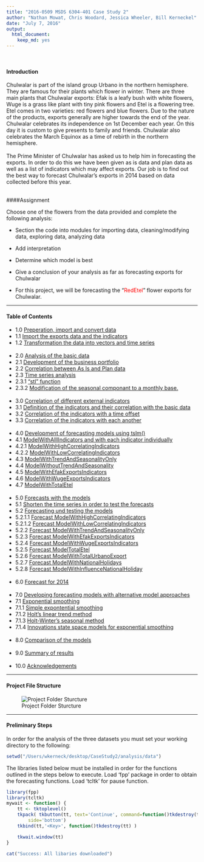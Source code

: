 ```yaml
---
title: "2016-0509 MSDS 6304-401 Case Study 2"
author: "Nathan Mowat, Chris Woodard, Jessica Wheeler, Bill Kerneckel"
date: "July 7, 2016"
output:
  html_document:
    keep_md: yes
---
```


<br>

#### Introduction


Chulwalar is part of the island group Urbano in the northern hemisphere. They 
are famous for their plants which flower in winter. There are three main plants
that Chulwalar exports: Efak is a leafy bush with white flowers, Wuge is a grass 
like plant with tiny pink flowers and Etel is a flowering tree. Etel comes in 
two varieties: red flowers and blue flowers. Due to the nature of the products,
exports generally are higher towards the end of the year. 
Chulwalar celebrates its independence on 1st December each year. On this day it
is custom to give presents to family and friends. Chulwalar also celebrates the 
March Equinox as a time of rebirth in the northern hemisphere. 
<br>
<br>
The Prime Minister of Chulwalar has asked us to help him in forecasting the 
exports. In order to do this we have been given as is data and plan data as well
as a list of indicators which may affect exports. Our job is to find out the best
way to forecast Chulwalar's exports in 2014 based on data collected before this year.
<br>
<br>

####Assignment

Choose one of the flowers from the data provided and complete the following analysis:

- Section the code into modules for importing data, cleaning/modifying data, exploring data, analyzing data

- Add interpretation

- Determine which model is best

- Give a conclusion of your analysis as far as forecasting exports for Chulwalar

- For this project, we will be forecasting the "<font color="red">RedEtel</font>" flower exports for Chulwalar. 

****************************

#### Table of Contents

* 1.0   [Preperation, import and convert data](https://github.com/wkerneck/CaseStudy2/blob/master/analysis/data/1.md)
* 1.1   [Import the exports data and the indicators](https://github.com/wkerneck/CaseStudy2/blob/master/analysis/data/1.md)
* 1.2   [Transformation the data into vectors and time series](https://github.com/wkerneck/CaseStudy2/blob/master/analysis/data/1.md)
<br><br>
* 2.0   [Analysis of the basic data](https://github.com/wkerneck/CaseStudy2/blob/master/analysis/data/2.md) 
* 2.1   [Development of the business portfolio](https://github.com/wkerneck/CaseStudy2/blob/master/analysis/data/2.md)
* 2.2   [Correlation between As Is and Plan data](https://github.com/wkerneck/CaseStudy2/blob/master/analysis/data/2.md)
* 2.3   [Time series analysis](https://github.com/wkerneck/CaseStudy2/blob/master/analysis/data/2.md)
* 2.3.1 ["stl" function](https://github.com/wkerneck/CaseStudy2/blob/master/analysis/data/2.md)
* 2.3.2 [Modification of the seasonal componant to a monthly base.](https://github.com/wkerneck/CaseStudy2/blob/master/analysis/data/2.md)
<br><br>
* 3.0   [Correlation of different external indicators](https://github.com/wkerneck/CaseStudy2/blob/master/analysis/data/3.md)
* 3.1   [Definition of the indicators and their correlation with the basic data](https://github.com/wkerneck/CaseStudy2/blob/master/analysis/data/3.md)
* 3.2   [Correlation of the indicators with a time offset](https://github.com/wkerneck/CaseStudy2/blob/master/analysis/data/3.md)
* 3.3   [Correlation of the indicators with each another](https://github.com/wkerneck/CaseStudy2/blob/master/analysis/data/3.md)
<br><br>
* 4.0   [Development of forecasting models using tslm()](https://github.com/wkerneck/CaseStudy2/blob/master/analysis/data/4.md)
* 4.1   [ModelWithAlllIndicators and with each indicator individually](https://github.com/wkerneck/CaseStudy2/blob/master/analysis/data/4.md)
* 4.2.1 [ModelWithHighCorrelatingIndicators](https://github.com/wkerneck/CaseStudy2/blob/master/analysis/data/4.md)      
* 4.2.2 [ModelWithLowCorrelatingIndicators](https://github.com/wkerneck/CaseStudy2/blob/master/analysis/data/4.md)                
* 4.3   [ModelWithTrendAndSeasonalityOnly](https://github.com/wkerneck/CaseStudy2/blob/master/analysis/data/4.md)  
* 4.4   [ModelWithoutTrendAndSeasonality](https://github.com/wkerneck/CaseStudy2/blob/master/analysis/data/4.md)
* 4.5   [ModelWithEfakExportsIndicators](https://github.com/wkerneck/CaseStudy2/blob/master/analysis/data/4.md)
* 4.6   [ModelWithWugeExportsIndicators](https://github.com/wkerneck/CaseStudy2/blob/master/analysis/data/4.md)
* 4.7   [ModelWithTotalEtel](https://github.com/wkerneck/CaseStudy2/blob/master/analysis/data/4.md)
<br>
<br>
* 5.0     [Forecasts with the models](https://github.com/wkerneck/CaseStudy2/blob/master/analysis/data/5.md)
* 5.1     [Shorten the time series in order to test the forecasts](https://github.com/wkerneck/CaseStudy2/blob/master/analysis/data/5.md)
* 5.2     [Forecasting und testing the models](https://github.com/wkerneck/CaseStudy2/blob/master/analysis/data/5.md)
* 5.2.1.1 [Forecast ModelWithHighCorrelatingIndicators](https://github.com/wkerneck/CaseStudy2/blob/master/analysis/data/5.md)
* 5.2.1.2 [Forecast ModelWithLowCorrelatingIndicators](https://github.com/wkerneck/CaseStudy2/blob/master/analysis/data/5.md)
* 5.2.2   [Forecast ModelWithTrendAndSeasonalityOnly](https://github.com/wkerneck/CaseStudy2/blob/master/analysis/data/5.md)
* 5.2.3   [Forecast ModelWithEfakExportsIndicators](https://github.com/wkerneck/CaseStudy2/blob/master/analysis/data/5.md)
* 5.2.4   [Forecast ModelWithWugeExportsIndicators](https://github.com/wkerneck/CaseStudy2/blob/master/analysis/data/5.md)
* 5.2.5   [Forecast ModelTotalEtel](https://github.com/wkerneck/CaseStudy2/blob/master/analysis/data/5.md)
* 5.2.6   [Forecast ModelWithTotalUrbanoExport](https://github.com/wkerneck/CaseStudy2/blob/master/analysis/data/5.md)
* 5.2.7   [Forecast ModelWithNationalHolidays](https://github.com/wkerneck/CaseStudy2/blob/master/analysis/data/5.md)
* 5.2.8   [Forecast ModelWithInfluenceNationalHoliday](https://github.com/wkerneck/CaseStudy2/blob/master/analysis/data/5.md)
<br>
<br>
* 6.0     [Forecast for 2014](https://github.com/wkerneck/CaseStudy2/blob/master/analysis/data/6.md)
<br>
<br>
* 7.0     [Developing forecasting models with alternative model approaches](https://github.com/wkerneck/CaseStudy2/blob/master/analysis/data/7.md)
* 7.1     [Exponential smoothing](https://github.com/wkerneck/CaseStudy2/blob/master/analysis/data/7.md)
* 7.1.1   [Simple expontential smoothing](https://github.com/wkerneck/CaseStudy2/blob/master/analysis/data/7.md)
* 7.1.2   [Holt's linear trend method](https://github.com/wkerneck/CaseStudy2/blob/master/analysis/data/7.md)
* 7.1.3   [Holt-Winter's seasonal method](https://github.com/wkerneck/CaseStudy2/blob/master/analysis/data/7.md)
* 7.1.4   [Innovations state space models for exponential smoothing](https://github.com/wkerneck/CaseStudy2/blob/master/analysis/data/7.md)
<br>
<br>
* 8.0     [Comparison of the models](https://github.com/wkerneck/CaseStudy2/blob/master/analysis/data/8.md)
<br>
<br>
* 9.0     [Summary of results](https://github.com/wkerneck/CaseStudy2/blob/master/analysis/data/9.md)
<br>
<br>
* 10.0    [Acknowledgements](https://github.com/wkerneck/CaseStudy2/blob/master/analysis/data/10.md)

****************************

#### Project File Structure

![Project Folder Sturcture](images/projectfolderstructure.png)

****************************

#### Preliminary Steps

In order for the analysis of the three datasets you must set your working directory to the following:

```r
setwd("/Users/wkerneck/desktop/CaseStudy2/analysis/data")
```

The libraries listed below must be installed in order for the functions outlined in the steps below to execute. Load 'fpp' package in order to obtain the forecasting functions. Load 'tcltk' for pause function.

```r
library(fpp)
library(tcltk)
mywait <- function() {
    tt <- tktoplevel()
    tkpack( tkbutton(tt, text='Continue', command=function()tkdestroy(tt)),
        side='bottom')
    tkbind(tt,'<Key>', function()tkdestroy(tt) )

    tkwait.window(tt)
}

cat("Success: All libaries downloaded")
```


